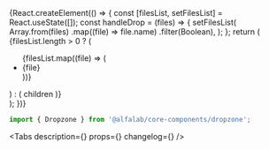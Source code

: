 

<Meta title='Components/Forms/File Upload/Dropzone' component={Dropzone} id='Dropzone' />

<!-- Canvas -->

<Story name='Dropzone'>
    {React.createElement(() => {
        const [filesList, setFilesList] = React.useState([]);
        const handleDrop = (files) => {
            setFilesList(
                Array.from(files)
                    .map((file) => file.name)
                    .filter(Boolean),
            );
        };
        return (
            <Dropzone
                error={boolean('error', false)}
                block={boolean('block', false)}
                overlayVisible={boolean('overlayVisible (deprecated)', undefined)}
                disabled={boolean('disabled', false)}
                onDrop={handleDrop}
            >
                <div
                    style={{
                        minWidth: 400,
                        width: '100%',
                        height: 200,
                        display: 'flex',
                        alignItems: 'center',
                        justifyContent: 'center',
                    }}
                >
                    {filesList.length > 0 ? (
                        <ul>
                            {filesList.map((file) => (
                                <li key={file}>{file}</li>
                            ))}
                        </ul>
                    ) : (
                        <span>children</span>
                    )}
                </div>
            </Dropzone>
        );
    })}
</Story>

<!-- Docs -->

<ComponentHeader
    name='Dropzone'
    version={version}
    package='@alfalab/core-components/dropzone'
    design='https://www.figma.com/file/cdNnkh2QdxuvYLrBm4cubM/Web-%3A%3A-Core-Default-Components?node-id=8897%3A54579'
/>

```jsx
import { Dropzone } from '@alfalab/core-components/dropzone';
```

<Tabs
    description={<Description />}
    props={<ArgsTable of={DropzoneTS} />}
    changelog={<Changelog />}
/>
